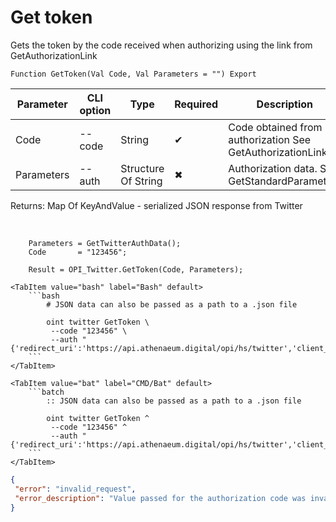 ﻿---
sidebar_position: 2
---


# Get token
 Gets the token by the code received when authorizing using the link from GetAuthorizationLink



`Function GetToken(Val Code, Val Parameters = "") Export`

  | Parameter | CLI option | Type | Required | Description |
  |-|-|-|-|-|
  | Code | --code | String | &#x2714; | Code obtained from authorization See GetAuthorizationLink |
  | Parameters | --auth | Structure Of String | &#x2716; | Authorization data. See GetStandardParameters |

  
  Returns:  Map Of KeyAndValue - serialized JSON response from Twitter

<br/>




```bsl title="1C:Enterprise/OneScript code example"
    Parameters = GetTwitterAuthData();
    Code       = "123456";

    Result = OPI_Twitter.GetToken(Code, Parameters);
```
 

 <Tabs>
  
    <TabItem value="bash" label="Bash" default>
        ```bash
            # JSON data can also be passed as a path to a .json file
            
            oint twitter GetToken \
             --code "123456" \
             --auth "{'redirect_uri':'https://api.athenaeum.digital/opi/hs/twitter','client_id':'***','client_secret':'***','access_token':'***','refresh_token':'***','oauth_token':'***','oauth_token_secret':'***','oauth_consumer_key':'***','oauth_consumer_secret':'***'}"
        ```
    </TabItem>
  
    <TabItem value="bat" label="CMD/Bat" default>
        ```batch
            :: JSON data can also be passed as a path to a .json file
            
            oint twitter GetToken ^
             --code "123456" ^
             --auth "{'redirect_uri':'https://api.athenaeum.digital/opi/hs/twitter','client_id':'***','client_secret':'***','access_token':'***','refresh_token':'***','oauth_token':'***','oauth_token_secret':'***','oauth_consumer_key':'***','oauth_consumer_secret':'***'}"
        ```
    </TabItem>
</Tabs>


```json title="Result"
{
 "error": "invalid_request",
 "error_description": "Value passed for the authorization code was invalid."
}
```
